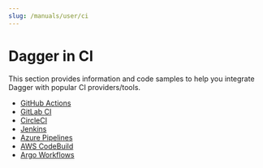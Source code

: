 ```yaml
---
slug: /manuals/user/ci
---
```


# Dagger in CI

This section provides information and code samples to help you integrate Dagger with popular CI providers/tools.

- [GitHub Actions](./642920-github-actions.mdx)
- [GitLab CI](./734201-gitlab.mdx)
- [CircleCI](./592501-circleci.mdx )
- [Jenkins](./322019-jenkins.mdx)
- [Azure Pipelines](./197291-azure-pipelines.mdx)
- [AWS CodeBuild](./963919-aws-codebuild.mdx)
- [Argo Workflows](./533927-argo-workflows.mdx)
